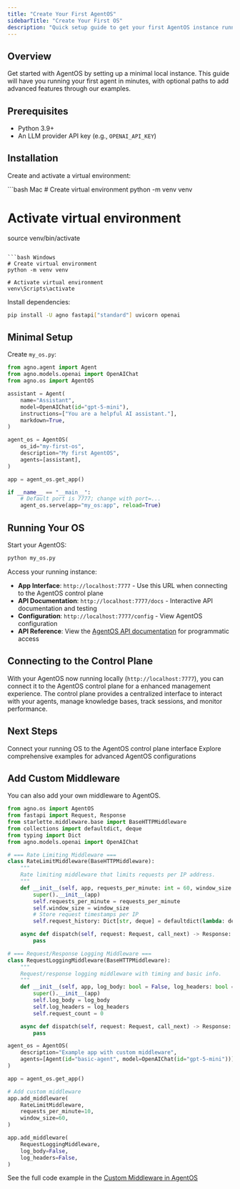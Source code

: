 ```yaml
---
title: "Create Your First AgentOS"
sidebarTitle: "Create Your First OS"
description: "Quick setup guide to get your first AgentOS instance running locally"
---
```


## Overview

Get started with AgentOS by setting up a minimal local instance. This guide will have you running your first agent in minutes, with optional paths to add advanced features through our examples.

## Prerequisites

- Python 3.9+
- An LLM provider API key (e.g., `OPENAI_API_KEY`)

## Installation

Create and activate a virtual environment:

<CodeGroup>
  ```bash Mac
  # Create virtual environment
  python -m venv venv

  # Activate virtual environment
  source venv/bin/activate
  ```

  ```bash Windows
  # Create virtual environment
  python -m venv venv

  # Activate virtual environment
  venv\Scripts\activate
  ```
</CodeGroup>

Install dependencies:

```bash
pip install -U agno fastapi["standard"] uvicorn openai
```

## Minimal Setup

Create `my_os.py`:

```python
from agno.agent import Agent
from agno.models.openai import OpenAIChat
from agno.os import AgentOS

assistant = Agent(
    name="Assistant",
    model=OpenAIChat(id="gpt-5-mini"),
    instructions=["You are a helpful AI assistant."],
    markdown=True,
)

agent_os = AgentOS(
    os_id="my-first-os",
    description="My first AgentOS",
    agents=[assistant],
)

app = agent_os.get_app()

if __name__ == "__main__":
    # Default port is 7777; change with port=...
    agent_os.serve(app="my_os:app", reload=True)
```

## Running Your OS

Start your AgentOS:

```bash
python my_os.py
```

Access your running instance:

- **App Interface**: `http://localhost:7777` - Use this URL when connecting to the AgentOS control plane
- **API Documentation**: `http://localhost:7777/docs` - Interactive API documentation and testing
- **Configuration**: `http://localhost:7777/config` - View AgentOS configuration
- **API Reference**: View the [AgentOS API documentation](/reference-api/overview) for programmatic access

## Connecting to the Control Plane

With your AgentOS now running locally (`http://localhost:7777`), you can connect it to the AgentOS control plane for a enhanced management experience. The control plane provides a centralized interface to interact with your agents, manage knowledge bases, track sessions, and monitor performance.

## Next Steps

<CardGroup cols={2}>
  <Card
    title="Connect to Control Plane"
    icon="link"
    href="/agent-os/connecting-your-os"
  >
    Connect your running OS to the AgentOS control plane interface
  </Card>
  <Card title="Browse Examples" icon="code" href="/examples/agent-os/demo">
    Explore comprehensive examples for advanced AgentOS configurations
  </Card>
</CardGroup>

## Add Custom Middleware

You can also add your own middleware to AgentOS. 

```python
from agno.os import AgentOS
from fastapi import Request, Response
from starlette.middleware.base import BaseHTTPMiddleware
from collections import defaultdict, deque
from typing import Dict
from agno.models.openai import OpenAIChat

# === Rate Limiting Middleware ===
class RateLimitMiddleware(BaseHTTPMiddleware):
    """
    Rate limiting middleware that limits requests per IP address.
    """
    def __init__(self, app, requests_per_minute: int = 60, window_size: int = 60):
        super().__init__(app)
        self.requests_per_minute = requests_per_minute
        self.window_size = window_size
        # Store request timestamps per IP
        self.request_history: Dict[str, deque] = defaultdict(lambda: deque())

    async def dispatch(self, request: Request, call_next) -> Response:
        pass

# === Request/Response Logging Middleware ===
class RequestLoggingMiddleware(BaseHTTPMiddleware):
    """
    Request/response logging middleware with timing and basic info.
    """
    def __init__(self, app, log_body: bool = False, log_headers: bool = False):
        super().__init__(app)
        self.log_body = log_body
        self.log_headers = log_headers
        self.request_count = 0

    async def dispatch(self, request: Request, call_next) -> Response:
        pass

agent_os = AgentOS(
    description="Example app with custom middleware",
    agents=[Agent(id="basic-agent", model=OpenAIChat(id="gpt-5-mini"))],
)

app = agent_os.get_app()

# Add custom middleware
app.add_middleware(
    RateLimitMiddleware,
    requests_per_minute=10,
    window_size=60,
)

app.add_middleware(
    RequestLoggingMiddleware,
    log_body=False,
    log_headers=False,
)
```

See the full code example in the [Custom Middleware in AgentOS](/examples/agent-os/custom/custom-middleware)
